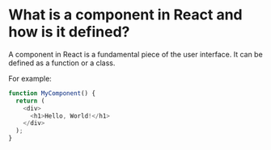 # What is a component in React and how is it defined?

A component in React is a fundamental piece of the user interface. It can be defined as a function or a class.

For example:

```javascript
function MyComponent() {
  return (
    <div>
      <h1>Hello, World!</h1>
    </div>
  );
}
```